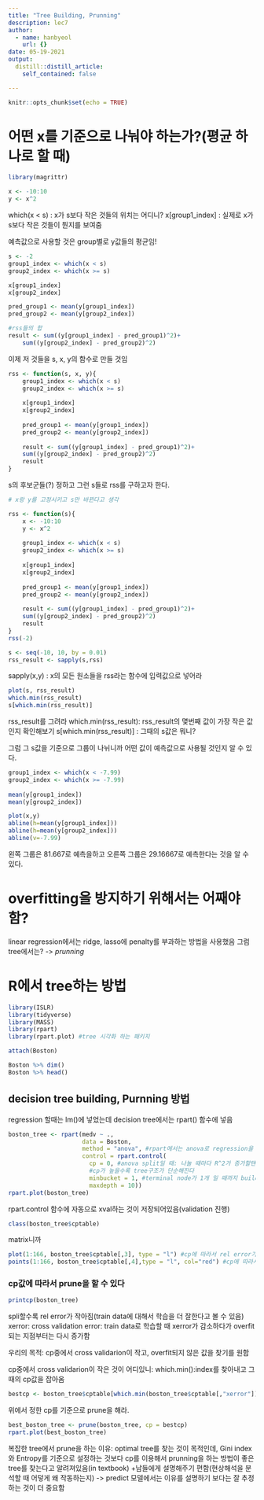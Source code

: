 ```yaml
---
title: "Tree Building, Prunning"
description: lec7
author:
  - name: hanbyeol
    url: {}
date: 05-19-2021
output:
  distill::distill_article:
    self_contained: false

---
```



```r
knitr::opts_chunk$set(echo = TRUE)
```

# 어떤 x를 기준으로 나눠야 하는가?(평균 하나로 할 때)

```r
library(magrittr)

x <- -10:10
y <- x^2
```


which(x < s) : x가 s보다 작은 것들의 위치는 어디니?
x[group1_index] : 실제로 x가 s보다 작은 것들이 뭔지를 보여줌

예측값으로 사용할 것은 group별로 y값들의 평균임!

```r
s <- -2
group1_index <- which(x < s)
group2_index <- which(x >= s)

x[group1_index]
x[group2_index]

pred_group1 <- mean(y[group1_index])
pred_group2 <- mean(y[group2_index])

#rss들의 합
result <- sum((y[group1_index] - pred_group1)^2)+
    sum((y[group2_index] - pred_group2)^2)
```

이제 저 것들을 s, x, y의 함수로 만들 것임

```r
rss <- function(s, x, y){
    group1_index <- which(x < s)
    group2_index <- which(x >= s)
    
    x[group1_index]
    x[group2_index]
    
    pred_group1 <- mean(y[group1_index])
    pred_group2 <- mean(y[group2_index])
    
    result <- sum((y[group1_index] - pred_group1)^2)+
    sum((y[group2_index] - pred_group2)^2)
    result
}
```

s의 후보군들(?) 정하고 그런 s들로 rss를 구하고자 한다. 

```r

# x랑 y를 고정시키고 s만 바뀐다고 생각

rss <- function(s){
    x <- -10:10
    y <- x^2
    
    group1_index <- which(x < s)
    group2_index <- which(x >= s)
    
    x[group1_index]
    x[group2_index]
    
    pred_group1 <- mean(y[group1_index])
    pred_group2 <- mean(y[group2_index])
    
    result <- sum((y[group1_index] - pred_group1)^2)+
    sum((y[group2_index] - pred_group2)^2)
    result
}
rss(-2)

s <- seq(-10, 10, by = 0.01)
rss_result <- sapply(s,rss)

```

sapply(x,y) : x의 모든 원소들을 rss라는 함수에 입력값으로 넣어라

```r
plot(s, rss_result)
which.min(rss_result)
s[which.min(rss_result)]
```

rss_result를 그려라
which.min(rss_result): rss_result의 몇번째 값이 가장 작은 값인지 확인해보기
s[which.min(rss_result)] : 그때의 s값은 뭐니?

그럼 그 s값을 기준으로 그룹이 나뉘니까 어떤 값이 예측값으로 사용될 것인지 알 수 있다. 

```r
group1_index <- which(x < -7.99)
group2_index <- which(x >= -7.99)
    
mean(y[group1_index])
mean(y[group2_index])

plot(x,y)
abline(h=mean(y[group1_index]))
abline(h=mean(y[group2_index]))
abline(v=-7.99)

``` 
왼쪽 그룹은 81.667로 예측을하고 오른쪽 그룹은 29.16667로 예측한다는 것을 알 수 있다. 


# overfitting을 방지하기 위해서는 어째야함?

linear regression에서는 ridge, lasso에 penalty를 부과하는 방법을 사용했음 그럼 tree에서는? -> *prunning*

# R에서 tree하는 방법


```r
library(ISLR)
library(tidyverse)
library(MASS)
library(rpart)
library(rpart.plot) #tree 시각화 하는 패키지
```

```r
attach(Boston)

Boston %>% dim()
Boston %>% head()
```

## decision tree building, Purnning 방법

regression 할때는 lm()에 넣었는데 decision tree에서는 rpart() 함수에 넣음

```r
boston_tree <- rpart(medv ~ .,
                     data = Boston,
                     method = "anova", #rpart에서는 anova로 regression을 적용
                     control = rpart.control(
                       cp = 0, #anova split일 때: 나눌 때마다 R^2가 증가할텐데, 증가하는 정도를 어느정도로 할것인지
                       #cp가 높을수록 tree구조가 단순해진다
                       minbucket = 1, #terminal node가 1개 일 때까지 building
                       maxdepth = 10))
rpart.plot(boston_tree)
```

rpart.control 함수에 자동으로 xval하는 것이 저장되어있음(validation 진행)

```r
class(boston_tree$cptable)
```

matrix니까

```r
plot(1:166, boston_tree$cptable[,3], type = "l") #cp에 따라서 rel error가 어떻게 바뀌는지(train set에 대한 error값-쭉 떨어짐)
points(1:166, boston_tree$cptable[,4],type = "l", col="red") #cp에 따라서 cross val가 어떻게 바뀌는지(cross validation에 대한 error값-가장 낮은 시점부터 overfitting이 시작됨)

```


### cp값에 따라서 prune을 할 수 있다 


```r
printcp(boston_tree) 
```

spli할수록 rel error가 작아짐(train data에 대해서 학습을 더 잘한다고 볼 수 있음)
xerror: cross validation error: train data로 학습할 때 xerror가 감소하다가 overfit되는 지점부터는 다시 증가함

우리의 목적: cp중에서 cross validarion이 작고, overfit되지 않은 값을 찾기를 원함

cp중에서 cross validarion이 작은 것이 어디있니: which.min():index를 찾아내고 그때의 cp값을 잡아옴

```r
bestcp <- boston_tree$cptable[which.min(boston_tree$cptable[,"xerror"]),"CP"]

```


위에서 정한 cp를 기준으로 prune을 해라.

```r
best_boston_tree <- prune(boston_tree, cp = bestcp)
rpart.plot(best_boston_tree)

```


복잡한 tree에서 prune을 하는 이유: optimal tree를 찾는 것이 목적인데, 
Gini index와 Entropy를 기준으로 설정하는 것보다 cp를 이용해서 prunning을 하는 방법이 
좋은 tree를 찾는다고 알려져있음(in textbook)
+남들에게 설명해주기 편함(현상해석을 분석할 때 어덯게 왜 작동하는지)
-> predict 모델에서는 이유를 설명하기 보다는 잘 추정하는 것이 더 중요함

